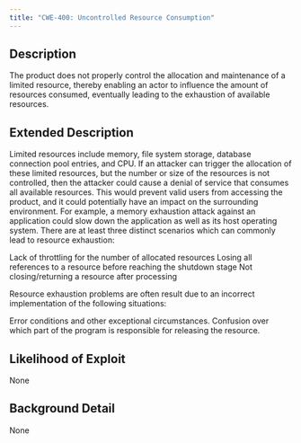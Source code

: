 ```yaml
---
title: "CWE-400: Uncontrolled Resource Consumption"
---
```


## Description
The product does not properly control the allocation and maintenance of a limited resource, thereby enabling an actor to influence the amount of resources consumed, eventually leading to the exhaustion of available resources.

## Extended Description

Limited resources include memory, file system storage, database connection pool entries, and CPU. If an attacker can trigger the allocation of these limited resources, but the number or size of the resources is not controlled, then the attacker could cause a denial of service that consumes all available resources. This would prevent valid users from accessing the product, and it could potentially have an impact on the surrounding environment. For example, a memory exhaustion attack against an application could slow down the application as well as its host operating system.
There are at least three distinct scenarios which can commonly lead to resource exhaustion:

Lack of throttling for the number of allocated resources
Losing all references to a resource before reaching the shutdown stage
Not closing/returning a resource after processing

Resource exhaustion problems are often result due to an incorrect implementation of the following situations:

Error conditions and other exceptional circumstances.
Confusion over which part of the program is responsible for releasing the resource.



## Likelihood of Exploit
None

## Background Detail
None
        